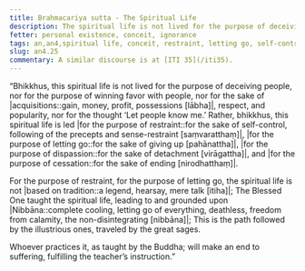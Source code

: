 ```yaml
---
title: Brahmacariya sutta - The Spiritual Life
description: The spiritual life is not lived for the purpose of deceiving people, nor for the purpose of winning favor with people, nor for the sake of acquisitions, respect and popularity, nor for the thought ‘Let people know me.’
fetter: personal existence, conceit, ignorance
tags: an,an4,spiritual life, conceit, restraint, letting go, self-control, precepts, sense-restraint, Nibbāna, iti, iti28-49
slug: an4.25
commentary: A similar discourse is at [ITI 35](/iti35).
---
```


“Bhikkhus, this spiritual life is not lived for the purpose of deceiving people, nor for the purpose of winning favor with people, nor for the sake of |acquisitions::gain, money, profit, possessions [lābha]|, respect, and popularity, nor for the thought ‘Let people know me.’ Rather, bhikkhus, this spiritual life is led |for the purpose of restraint::for the sake of self-control, following of the precepts and sense-restraint [saṃvaratthaṃ]|, |for the purpose of letting go::for the sake of giving up [pahānattha]|, |for the purpose of dispassion::for the sake of detachment [virāgattha]|, and |for the purpose of cessation::for the sake of ending [nirodhatthaṃ]|.

For the purpose of restraint, for the purpose of letting go,
the spiritual life is not |based on tradition::a legend, hearsay, mere talk [itiha]|;
The Blessed One taught the spiritual life,
leading to and grounded upon |Nibbāna::complete cooling, letting go of everything, deathless, freedom from calamity, the non-disintegrating [nibbāna]|;
This is the path followed by the illustrious ones,
traveled by the great sages.

Whoever practices it,
as taught by the Buddha;
will make an end to suffering,
fulfilling the teacher’s instruction.”
